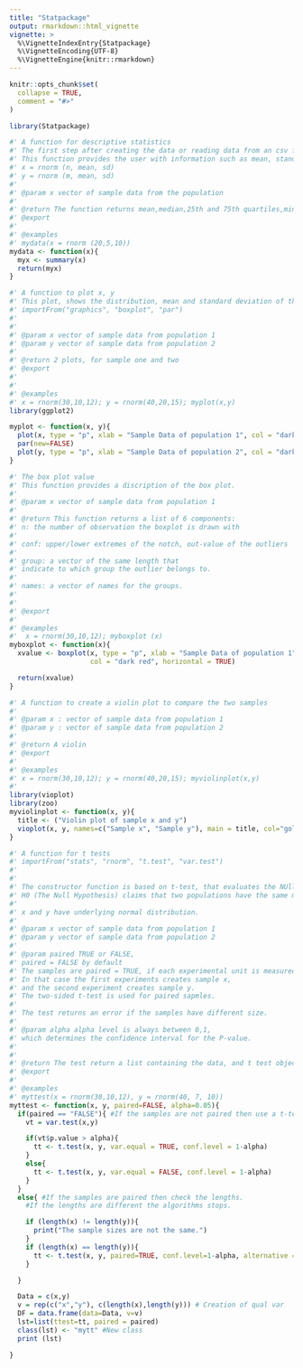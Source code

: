 ```yaml
---
title: "Statpackage"
output: rmarkdown::html_vignette
vignette: >
  %\VignetteIndexEntry{Statpackage}
  %\VignetteEncoding{UTF-8}
  %\VignetteEngine{knitr::rmarkdown}
---
```


```r
knitr::opts_chunk$set(
  collapse = TRUE,
  comment = "#>"
)
```

```r
library(Statpackage)
```

```r
#' A function for descriptive statistics
#' The first step after creating the data or reading data from an csv file is descriptive analysis.
#' This function provides the user with information such as mean, standard deviation, and etc.
#' x = rnorm (n, mean, sd)
#' y = rnorm (m, mean, sd)
#'
#' @param x vector of sample data from the population
#'
#' @return The function returns mean,median,25th and 75th quartiles,min,max
#' @export
#'
#' @examples
#' mydata(x = rnorm (20,5,10))
mydata <- function(x){
  myx <- summary(x)
  return(myx)
}
```

```r
#' A function to plot x, y
#' This plot, shows the distribution, mean and standard deviation of the data in seperate box plots.
#' importFrom("graphics", "boxplot", "par")
#'
#'
#' @param x vector of sample data from population 1
#' @param y vector of sample data from population 2
#'
#' @return 2 plots, for sample one and two
#' @export
#'
#'
#' @examples
#' x = rnorm(30,10,12); y = rnorm(40,20,15); myplot(x,y)
library(ggplot2)

myplot <- function(x, y){
  plot(x, type = "p", xlab = "Sample Data of population 1", col = "dark red")
  par(new=FALSE)
  plot(y, type = "p", xlab = "Sample Data of population 2", col = "dark blue")
}
```

```r
#' The box plot value
#' This function provides a discription of the box plot.
#'
#' @param x vector of sample data from population 1
#'
#' @return This function returns a list of 6 components:
#' n: the number of observation the boxplot is drawn with
#'
#' conf: upper/lower extremes of the notch, out-value of the outliers
#'
#' group: a vector of the same length that
#' indicate to which group the outlier belongs to.
#'
#' names: a vector of names for the groups.
#'
#'
#' @export
#'
#' @examples
#'  x = rnorm(30,10,12); myboxplot (x)
myboxplot <- function(x){
  xvalue <- boxplot(x, type = "p", xlab = "Sample Data of population 1",
                    col = "dark red", horizontal = TRUE)

  return(xvalue)
}
```

```r
#' A function to create a violin plot to compare the two samples
#'
#' @param x : vector of sample data from population 1
#' @param y : vector of sample data from population 2
#'
#' @return A violin
#' @export
#'
#' @examples
#' x = rnorm(30,10,12); y = rnorm(40,20,15); myviolinplot(x,y)
#'
library(vioplot)
library(zoo)
myviolinplot <- function(x, y){
  title <- ("Violin plot of sample x and y")
  vioplot(x, y, names=c("Sample x", "Sample y"), main = title, col="gold")
}

```

```r
#' A function for t tests
#' importFrom("stats", "rnorm", "t.test", "var.test")
#'
#'
#' The constructor function is based on t-test, that evaluates the NUll hypothesis H0.
#' H0 (The Null Hypothesis) claims that two populations have the same mean.
#'
#' x and y have underlying normal distribution.
#'
#' @param x vector of sample data from population 1
#' @param y vector of sample data from population 2
#'
#' @param paired TRUE or FALSE,
#' paired = FALSE by default
#' The samples are paired = TRUE, if each experimental unit is measured twice.
#' In that case the first experiments creates sample x,
#' and the second experiment creates sample y.
#' The two-sided t-test is used for paired sapmles.
#'
#' The test returns an error if the samples have different size.
#'
#' @param alpha alpha level is always between 0,1,
#' which determines the confidence interval for the P-value.
#'
#'
#' @return The test return a list containing the data, and t test object.
#' @export
#'
#' @examples
#' myttest(x = rnorm(30,10,12), y = rnorm(40, 7, 10))
myttest <- function(x, y, paired=FALSE, alpha=0.05){
  if(paired == "FALSE"){ #If the samples are not paired then use a t-test.
    vt = var.test(x,y)

    if(vt$p.value > alpha){
      tt <- t.test(x, y, var.equal = TRUE, conf.level = 1-alpha)
    }
    else{
      tt <- t.test(x, y, var.equal = FALSE, conf.level = 1-alpha)
    }
  }
  else{ #If the samples are paired then check the lengths.
    #If the lengths are different the algorithms stops.

    if (length(x) != length(y)){
      print("The sample sizes are not the same.")
    }
    if (length(x) == length(y)){
      tt <- t.test(x, y, paired=TRUE, conf.level=1-alpha, alternative = "two.sided")
    }

  }

  Data = c(x,y)
  v = rep(c("x","y"), c(length(x),length(y))) # Creation of qual var
  DF = data.frame(data=Data, v=v)
  lst=list(ttest=tt, paired = paired)
  class(lst) <- "mytt" #New class
  print (lst)

}

```
